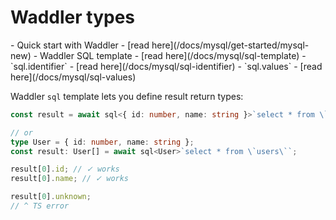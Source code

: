 
# Waddler types

<Prerequisites>
- Quick start with Waddler - [read here](/docs/mysql/get-started/mysql-new)
- Waddler SQL template - [read here](/docs/mysql/sql-template)
- `sql.identifier` - [read here](/docs/mysql/sql-identifier)
- `sql.values` - [read here](/docs/mysql/sql-values)
</Prerequisites>

<br/>

Waddler `sql` template lets you define result return types:

```ts
const result = await sql<{ id: number, name: string }>`select * from \`users\``;

// or
type User = { id: number, name: string };
const result: User[] = await sql<User>`select * from \`users\``;

result[0].id; // ✓ works
result[0].name; // ✓ works

result[0].unknown;
// ^ TS error
```